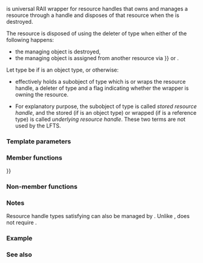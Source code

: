 {{cpp/experimental/title|unique_resource}}
{{cpp/experimental/unique_resource/navbar}}
{{ddcl|since=libfund_ts_3|header=experimental/scope|
template&lt; class R, class D &gt;
class unique_resource;
}}

{{tt|unique_resource}} is universal RAII wrapper for resource handles that owns and manages a resource through a handle and disposes of that resource when the {{tt|unique_resource}} is destroyed.

The resource is disposed of using the deleter of type {{tt|D}} when either of the following happens:
* the managing {{tt|unique_resource}} object is destroyed,
* the managing {{tt|unique_resource}} object is assigned from another resource via {{lc|operator{{=}}}} or {{lc|reset()}}.

Let type {{tt|RS}} be {{tt|R}} if {{tt|R}} is an object type, or {{c|std::reference_wrapper&lt;std::remove_reference_t&lt;R&gt;&gt;}} otherwise:
* {{tt|unique_resource}} effectively holds a subobject of type {{tt|RS}} which is or wraps the resource handle, a deleter of type {{tt|D}} and a {{c|bool}} flag indicating whether the wrapper is owning the resource.
* For explanatory purpose, the subobject of type {{tt|RS}} is called ''stored resource handle'', and the stored (if {{tt|R}} is an object type) or wrapped (if {{tt|R}} is a reference type) {{tt|R}} is called ''underlying resource handle''. These two terms are not used by the LFTS.

===Template parameters===
{{par begin}}
{{par|R|resource handle type}}
{{par|D|deleter type}}
{{par hreq}}
{{par req|{{tt|R}} shall be an object type or an lvalue reference to an object type. Let {{tt|UnrefR}} be {{c|std::remove_reference_t&lt;R&gt;}}, {{tt|UnrefR}} shall be {{named req|MoveConstructible}}, and if {{tt|UnrefR}} is not {{named req|CopyConstructible}}, {{c|std::is_nothrow_move_constructible_v&lt;UnrefR&gt;}} shall be {{c|true}}.}}
{{par req|{{tt|D}} shall be a {{named req|Destructible}} and {{named req|MoveConstructible}} {{named req|FunctionObject}} type, and if {{tt|D}} is not {{named req|CopyConstructible}}, {{c|std::is_nothrow_move_constructible_v&lt;D&gt;}} shall be {{c|true}}. Given an lvalue {{tt|d}} of type {{tt|D}} and an lvalue {{tt|r}} of type {{tt|UnrefR}}, the expression {{c|d(r)}} shall be well-formed.}}
{{par end}}

===Member functions===
{{dsc begin}}
{{dsc inc|cpp/experimental/unique_resource/dsc constructor}}
{{dsc inc|cpp/experimental/unique_resource/dsc destructor}}
{{dsc inc|cpp/experimental/unique_resource/dsc operator{{=}}}}

{{dsc h2|Modifiers}}
{{dsc inc|cpp/experimental/unique_resource/dsc release}}
{{dsc inc|cpp/experimental/unique_resource/dsc reset}}

{{dsc h2|Observers}}
{{dsc inc|cpp/experimental/unique_resource/dsc get}}
{{dsc inc|cpp/experimental/unique_resource/dsc get_deleter}}
{{dsc inc|cpp/experimental/unique_resource/dsc operator*}}
{{dsc end}}

===Non-member functions===
{{dsc begin}}
{{dsc inc|cpp/experimental/unique_resource/dsc make_unique_resource_checked}}
{{dsc end}}

==={{rl|deduction guides|Deduction guides}}===

===Notes===
Resource handle types satisfying {{named req|NullablePointer}} can also be managed by {{lc|std::unique_ptr}}. Unlike {{tt|unique_ptr}}, {{tt|unique_resource}} does not require {{named req|NullablePointer}}.

===Example===
{{example}}

===See also===
{{dsc begin}}
{{dsc inc|cpp/memory/dsc unique_ptr}}
{{dsc end}}

{{langlinks|ja|ru|zh}}